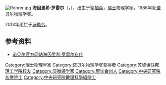 [[File:Rohrer.jpg|thumb]]
'''海因里希·罗雷尔'''（{{lang-de|Heinrich Rohrer}}，{{bd|1933年|6月6日|2013年|5月16日|catIdx=Rohrer罗雷尔}}），出生于[[聖加侖|聖加侖]]，[[瑞士|瑞士]]物理学家，1986年获[[诺贝尔物理学奖|诺贝尔物理学奖]]。

2013年逝世于[[沃勒劳|沃勒劳]]。

== 参考资料 ==
* [http://nobelprize.org/nobel_prizes/physics/laureates/1986/rohrer-autobio.html 诺贝尔官方网站海因里希·罗雷尔自传] {{Wayback|url=http://nobelprize.org/nobel_prizes/physics/laureates/1986/rohrer-autobio.html |date=20071011102011 }}

{{Switzerland-bio-stub}}
{{物理學家小作品}}
{{诺贝尔物理学奖获得者 (1976年-2000年)}}
{{中央研究院第二十七届院士}}

{{Authority control}}
{{DEFAULTSORT:Rohrer, Heinrich}}
[[Category:瑞士物理学家|Category:瑞士物理学家]]
[[Category:诺贝尔物理学奖获得者|Category:诺贝尔物理学奖获得者]]
[[Category:苏黎世联邦理工学院校友|Category:苏黎世联邦理工学院校友]]
[[Category:显微镜学家|Category:显微镜学家]]
[[Category:聖加侖州人|Category:聖加侖州人]]
[[Category:中央研究院名誉院士|Category:中央研究院名誉院士]]
[[Category:中央研究院數理科學組院士|Category:中央研究院數理科學組院士]]